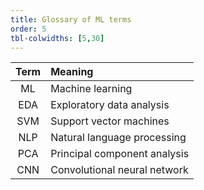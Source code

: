 ```yaml
---
title: Glossary of ML terms
order: 5
tbl-colwidths: [5,30]
---
```


::: column-screen-inset-right
| Term              | Meaning                      |
| :--------------:  | :--------------------------- |
| ML                | Machine learning             |
| EDA               | Exploratory data analysis    |
| SVM               | Support vector machines      |
| NLP               | Natural language processing  |
| PCA               | Principal component analysis |
| CNN               | Convolutional neural network |

:::
